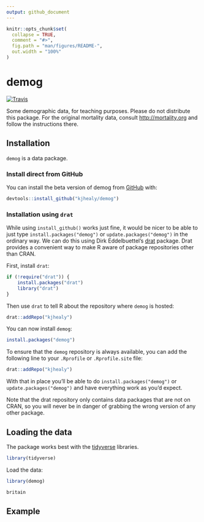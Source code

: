 ```yaml
---
output: github_document
---
```


<!-- README.md is generated from README.Rmd. Please edit that file -->

```r
knitr::opts_chunk$set(
  collapse = TRUE,
  comment = "#>",
  fig.path = "man/figures/README-",
  out.width = "100%"
)
```

# demog

<!-- badges: start -->
[![Travis](https://travis-ci.org/kjhealy/demog.svg?branch=master)](https://travis-ci.org/kjhealy/demog)
<!-- badges: end -->

Some demographic data, for teaching purposes. Please do not distribute this package. For the original mortality data, consult <http://mortality.org> and follow the instructions there.

## Installation

`demog` is a data package. 

### Install direct from GitHub

You can install the beta version of demog from [GitHub](https://github.com/kjhealy/demog) with:

``` r
devtools::install_github("kjhealy/demog")
```

### Installation using `drat`

While using `install_github()` works just fine, it would be nicer to be able to just type `install.packages("demog")` or `update.packages("demog")` in the ordinary way. We can do this using Dirk Eddelbuettel's [drat](http://eddelbuettel.github.io/drat/DratForPackageUsers.html) package. Drat provides a convenient way to make R aware of package repositories other than CRAN.

First, install `drat`:

```r
if (!require("drat")) {
    install.packages("drat")
    library("drat")
}
```

Then use `drat` to tell R about the repository where `demog` is hosted:

```r
drat::addRepo("kjhealy")
```

You can now install `demog`:

```r
install.packages("demog")
```

To ensure that the `demog` repository is always available, you can add the following line to your `.Rprofile` or `.Rprofile.site` file:

```r
drat::addRepo("kjhealy")
```

With that in place you'll be able to do `install.packages("demog")` or `update.packages("demog")` and have everything work as you'd expect. 

Note that the drat repository only contains data packages that are not on CRAN, so you will never be in danger of grabbing the wrong version of any other package.


## Loading the data

The package works best with the [tidyverse](http://tidyverse.org/) libraries.

```r
library(tidyverse)
```

Load the data:

```r
library(demog)
```


```r
britain
```

## Example



